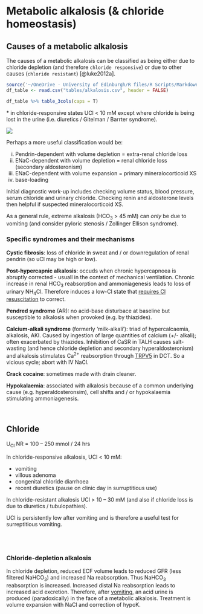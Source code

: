 # Metabolic alkalosis (& chloride homeostasis)  

## Causes of a metabolic alkalosis  

The causes of a metabolic alkalosis can be classified as being either due to chloride depletion (and therefore `chloride responsive`) or due to other causes (`chloride resistant`) [@luke2012a].  

<!-- +  low ECF volume = chloride-depletion / contractional = chloride-responsive  -->
<!--     +  *vomiting / NG losses*  -->
<!--     +  *loop / thiazide diuretics \**  -->
<!--     +  *Bartter's / Gitelman's \**  -->
<!--     +  *colonic villous adenoma / congenital chloride diarrhoea / high-volume ileostomy (rare)*   -->

<!-- +  normal ECF volume = chloride-resistant  -->
<!--     +  renal H + loss  -->
<!--         +  *true mineralocorticoid XS (low-renin / high-renin)*  -->
<!--         +  *apparent mineralocorticoid XS (and Liddle's)*  -->
<!--         +  *Cushings*  -->
<!--         +  *post-hypercapnic alkalosis (UCl \< 10 mM)*  -->
<!--         +  *milk-alkali syndrome*   -->
<!--     +  intracellular H + shift  -->
<!--         +  *hypokalaemia*   -->

```r
source('~/OneDrive - University of Edinburgh/R files/R Scripts/Markdown_tables.R')
df_table <- read.csv("tables/alkalosis.csv", header = FALSE)

df_table %>% table_3cols(caps = T)

```

\* in chloride-responsive states UCl \< 10 mM except where chloride is being lost in the urine (i.e. diuretics / Gitelman / Barrter syndrome).


![](figures/alkalosis_differential.png)

Perhaps a more useful classification would be:

i) Pendrin-dependent with volume depletion = extra-renal chloride loss  
ii) ENaC-dependent with volume depletion = renal chloride loss (secondary aldosteronism)  
iii) ENaC-dependent with volume expansion = primary mineralocorticoid XS  
iv) base-loading  

Initial diagnostic work-up includes checking volume status, blood pressure, serum chloride and urinary chloride.  Checking renin and aldosterone levels then helpful if suspected mineralocorticoid XS.  

As a general rule, extreme alkalosis (HCO~3~ \> 45 mM) can *only* be due to vomiting (and consider pyloric stenosis / Zollinger Ellison syndrome).  


### Specific syndromes and their mechanisms

**Cystic fibrosis**: loss of chloride in sweat and / or downregulation of renal pendrin (so uCl may be high or low).  

**Post-hypercapnic alkalosis**: occuds when chronic hypercapnoea is abruptly corrected - usuall in the context of mechanical ventilation.  Chronic increase in renal HCO~3~ reabsorption and ammoniagenesis leads to loss of urinary NH~4~Cl.  Therefore induces a low-Cl state that [requires Cl resuscitation](https://pubmed-ncbi-nlm-nih-gov.eux.idm.oclc.org/13749130/) to correct.  

**Pendred syndrome** (AR): no acid-base disturbace at baseline but susceptible to alkalosis when provoked (e.g. by thiazides).  

**Calcium-alkali syndrome** (formerly 'milk-alkali'): triad of hypercalcaemia, alkalosis, AKI.  Caused by ingestion of large quantities of calcium (+/- alkali); often exacerbated by thiazides.  Inhibition of CaSR in TALH causes salt-wasting (and hence chloride depletion and secondary hyperaldosteronism) and alkalosis stimulates Ca^2+^ reabsorption through [TRPV5](https://pubmed-ncbi-nlm-nih-gov.eux.idm.oclc.org/20413609/) in DCT.  So a vicious cycle; abort with IV NaCl.  

**Crack cocaine**: sometimes made with drain cleaner.  

**Hypokalaemia**: associated with alkalosis because of a common underlying cause (e.g. hyperaldosteronsim), cell shifts and / or hypokalaemia stimulating ammoniagenesis.  

<br>

## Chloride

U~Cl~ NR = 100 -- 250 mmol / 24 hrs

In chloride-responsive alkalosis, UCl \< 10 mM:  

- vomiting  
- villous adenoma  
- congenital chloride diarrhoea  
- recent diuretics (pause on clinic day in surruptitious use)

In chloride-resistant alkalosis UCl \> 10 -- 30 mM (and also if chloride loss is due to diuretics / tubulopathies).  

UCl is persistently low after vomiting and is therefore a useful test for surreptitious vomiting.

<br>
<br>

### Chloride-depletion alkalosis

In chloride depletion, reduced ECF volume leads to reduced GFR (less filtered NaHCO~3~) and increased Na reabsorption. Thus NaHCO~3~ reabsorption is increased. Increased distal Na reabsorption leads to increased acid excretion.  Therefore, after [vomiting](#vomit), an acid urine is produced (paradoxically) in the face of a metabolic alkalosis. Treatment is volume expansion with NaCl and correction of hypoK.
